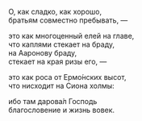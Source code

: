 О, как сладко, как хорошо,  
братьям совместно пребывать, —

это как многоценный елей на главе,  
что каплями стекает на браду,  
на Ааронову браду,  
стекает на края ризы его, —

это как роса от Ермо́нских высот,  
что нисходит на Сиона холмы:

ибо там дарова́л Господь  
благословение и жизнь вовек.
